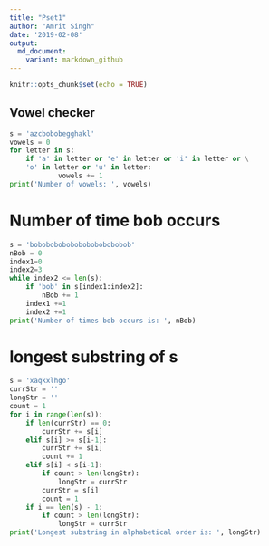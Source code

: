 ```yaml
---
title: "Pset1"
author: "Amrit Singh"
date: '2019-02-08'
output:
  md_document:
    variant: markdown_github
---
```


```r
knitr::opts_chunk$set(echo = TRUE)
```

## Vowel checker

```python
s = 'azcbobobegghakl'
vowels = 0
for letter in s:
    if 'a' in letter or 'e' in letter or 'i' in letter or \
    'o' in letter or 'u' in letter:
            vowels += 1
print('Number of vowels: ', vowels)
```
# Number of time bob occurs

```python
s = 'bobobobobobobobobobobobob'
nBob = 0
index1=0
index2=3
while index2 <= len(s):
    if 'bob' in s[index1:index2]:
        nBob += 1
    index1 +=1
    index2 +=1
print('Number of times bob occurs is: ', nBob)

```

# longest substring of s

```python
s = 'xaqkxlhgo'
currStr = ''
longStr = ''
count = 1
for i in range(len(s)):
    if len(currStr) == 0:
        currStr += s[i]
    elif s[i] >= s[i-1]:
        currStr += s[i]
        count += 1
    elif s[i] < s[i-1]:
        if count > len(longStr):
            longStr = currStr
        currStr = s[i]
        count = 1
    if i == len(s) - 1:
        if count > len(longStr):
            longStr = currStr
print('Longest substring in alphabetical order is: ', longStr) 
```

